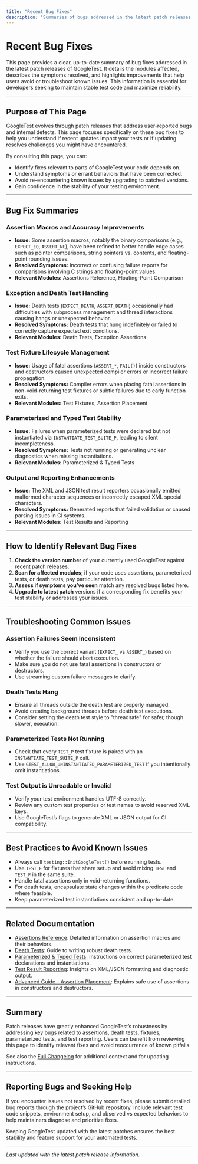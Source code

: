 ```yaml
---
title: "Recent Bug Fixes"
description: "Summaries of bugs addressed in the latest patch releases, with references to affected modules and resolved symptoms. This page helps users identify fixes relevant to their codebase and avoid known pitfalls."
---
```


# Recent Bug Fixes

This page provides a clear, up-to-date summary of bug fixes addressed in the latest patch releases of GoogleTest. It details the modules affected, describes the symptoms resolved, and highlights improvements that help users avoid or troubleshoot known issues. This information is essential for developers seeking to maintain stable test code and maximize reliability.

---

## Purpose of This Page

GoogleTest evolves through patch releases that address user-reported bugs and internal defects. This page focuses specifically on these bug fixes to help you understand if recent updates impact your tests or if updating resolves challenges you might have encountered.

By consulting this page, you can:

- Identify fixes relevant to parts of GoogleTest your code depends on.
- Understand symptoms or errant behaviors that have been corrected.
- Avoid re-encountering known issues by upgrading to patched versions.
- Gain confidence in the stability of your testing environment.


---

## Bug Fix Summaries

### Assertion Macros and Accuracy Improvements
- **Issue:** Some assertion macros, notably the binary comparisons (e.g., `EXPECT_EQ`, `ASSERT_NE`), have been refined to better handle edge cases such as pointer comparisons, string pointers vs. contents, and floating-point rounding issues.
- **Resolved Symptoms:** Incorrect or confusing failure reports for comparisons involving C strings and floating-point values.
- **Relevant Modules:** Assertions Reference, Floating-Point Comparison

### Exception and Death Test Handling
- **Issue:** Death tests (`EXPECT_DEATH`, `ASSERT_DEATH`) occasionally had difficulties with subprocess management and thread interactions causing hangs or unexpected behavior.
- **Resolved Symptoms:** Death tests that hung indefinitely or failed to correctly capture expected exit conditions.
- **Relevant Modules:** Death Tests, Exception Assertions

### Test Fixture Lifecycle Management
- **Issue:** Usage of fatal assertions (`ASSERT_*`, `FAIL()`) inside constructors and destructors caused unexpected compiler errors or incorrect failure propagation.
- **Resolved Symptoms:** Compiler errors when placing fatal assertions in non-void-returning test fixtures or subtle failures due to early function exits.
- **Relevant Modules:** Test Fixtures, Assertion Placement

### Parameterized and Typed Test Stability
- **Issue:** Failures when parameterized tests were declared but not instantiated via `INSTANTIATE_TEST_SUITE_P`, leading to silent incompleteness.
- **Resolved Symptoms:** Tests not running or generating unclear diagnostics when missing instantiations.
- **Relevant Modules:** Parameterized & Typed Tests

### Output and Reporting Enhancements
- **Issue:** The XML and JSON test result reporters occasionally emitted malformed character sequences or incorrectly escaped XML special characters.
- **Resolved Symptoms:** Generated reports that failed validation or caused parsing issues in CI systems.
- **Relevant Modules:** Test Results and Reporting

---

## How to Identify Relevant Bug Fixes

1. **Check the version number** of your currently used GoogleTest against recent patch releases.
2. **Scan for affected modules**; if your code uses assertions, parameterized tests, or death tests, pay particular attention.
3. **Assess if symptoms you’ve seen** match any resolved bugs listed here.
4. **Upgrade to latest patch** versions if a corresponding fix benefits your test stability or addresses your issues.

---

## Troubleshooting Common Issues

### Assertion Failures Seem Inconsistent
- Verify you use the correct variant (`EXPECT_` vs `ASSERT_`) based on whether the failure should abort execution.
- Make sure you do not use fatal assertions in constructors or destructors.
- Use streaming custom failure messages to clarify.

### Death Tests Hang
- Ensure all threads outside the death test are properly managed.
- Avoid creating background threads before death test executions.
- Consider setting the death test style to "threadsafe" for safer, though slower, execution.

### Parameterized Tests Not Running
- Check that every `TEST_P` test fixture is paired with an `INSTANTIATE_TEST_SUITE_P` call.
- Use `GTEST_ALLOW_UNINSTANTIATED_PARAMETERIZED_TEST` if you intentionally omit instantiations.

### Test Output is Unreadable or Invalid
- Verify your test environment handles UTF-8 correctly.
- Review any custom test properties or test names to avoid reserved XML keys.
- Use GoogleTest’s flags to generate XML or JSON output for CI compatibility.

---

## Best Practices to Avoid Known Issues

- Always call `testing::InitGoogleTest()` before running tests.
- Use `TEST_F` for fixtures that share setup and avoid mixing `TEST` and `TEST_F` in the same suite.
- Handle fatal assertions only in void-returning functions.
- For death tests, encapsulate state changes within the predicate code where feasible.
- Keep parameterized test instantiations consistent and up-to-date.

---

## Related Documentation

- [Assertions Reference](reference/assertions.md): Detailed information on assertion macros and their behaviors.
- [Death Tests](api-reference/core-testing-apis/death-tests.md): Guide to writing robust death tests.
- [Parameterized & Typed Tests](api-reference/core-testing-apis/parameterized-typed-tests.md): Instructions on correct parameterized test declarations and instantiations.
- [Test Result Reporting](api-reference/core-testing-apis/test-result-reporting.md): Insights on XML/JSON formatting and diagnostic output.
- [Advanced Guide - Assertion Placement](docs/advanced.md#assertion-placement): Explains safe use of assertions in constructors and destructors.

---

## Summary
Patch releases have greatly enhanced GoogleTest’s robustness by addressing key bugs related to assertions, death tests, fixtures, parameterized tests, and test reporting. Users can benefit from reviewing this page to identify relevant fixes and avoid reoccurrence of known pitfalls.

See also the [Full Changelog](changelog/version-history/all-releases.md) for additional context and for updating instructions.

---

## Reporting Bugs and Seeking Help

If you encounter issues not resolved by recent fixes, please submit detailed bug reports through the project’s GitHub repository. Include relevant test code snippets, environment setup, and observed vs expected behaviors to help maintainers diagnose and prioritize fixes.

<Tip>
Keeping GoogleTest updated with the latest patches ensures the best stability and feature support for your automated tests.
</Tip>

---

_Last updated with the latest patch release information._